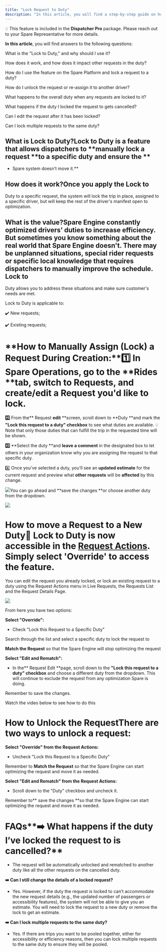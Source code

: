 ```yaml
---
title: "Lock Request to Duty"
description: "In this article, you will find a step-by-step guide on how to manually lock a request to a specific duty (driver)."
---
```


💡 This feature is included in the **Dispatcher Pro** package. Please reach out to your Spare Representative for more details.

**In this article**, you will find answers to the following questions:

What is the "Lock to Duty," and why should I use it?

How does it work, and how does it impact other requests in the duty?

How do I use the feature on the Spare Platform and lock a request to a duty?

How do I unlock the request or re-assign it to another driver?

What happens to the overall duty when any requests are locked to it?

What happens if the duty I locked the request to gets cancelled?

Can I edit the request after it has been locked?

Can I lock multiple requests to the same duty?

## What is Lock to Duty?Lock to Duty is a feature that allows dispatchers to **manually lock a request **to a specific duty and ensure the **

- Spare system doesn’t move it.**

## How does it work?Once you apply the Lock to 

Duty to a specific request, the system will lock the trip in place, assigned to a specific driver, but will keep the rest of the driver's manifest open to optimization.

## What is the value?Spare Engine constantly optimized drivers' duties to increase efficiency. But sometimes you know something about the real world that Spare Engine doesn't. There may be **unplanned situations, special rider requests or specific local knowledge** that requires dispatchers to manually improve the schedule. Lock to 

Duty allows you to address these situations and make sure customer's needs are met. 

Lock to Duty is applicable to:

✔️ New requests;

✔️ Existing requests;

# **How to Manually Assign (Lock) a Request During Creation:****1️⃣** In **Spare Operations**, go to the **Rides **tab, switch to **Requests,** and create/edit a **Request** you'd like to **lock**.

**2️⃣** From the** Request **edit** **screen, scroll down to **Duty **and mark the **"Lock this request to a duty" checkbox** to see what duties are available. 💡 Note that only those duties that can fulfill the trip in the requested time will be shown. 

**3️⃣** **Select the duty **and **leave a comment** in the designated box to let others in your organization know why you are assigning the request to that specific duty. 

4️⃣ Once you’ve selected a duty, you’ll see an **updated estimate** for the current request and preview what **other requests** will be **affected** by this change. 

![](https://downloads.intercomcdn.com/i/o/638157650/996900f90b642e17b4e84d2d/Screen+Shot+2022-12-19+at+2.19.02+PM.png?expires=1753820100&signature=2b8180941102eab86998d265549aae9666782797a9842fed3acf58d8be5d8adf&req=ciMvF8x5m4RfFb4f3HP0gHI29c0NOjB%2Bi3gS8%2FD863UtP8FGhLpIaMXfCoPQ%0AJi4%3D%0A)You can go ahead and **save the changes **or choose another duty from the dropdown.

![](https://downloads.intercomcdn.com/i/o/638158491/e3e3766986d36ba15c56fe52/Screen+Shot+2022-12-19+at+2.45.53+PM.png?expires=1753820100&signature=2089bf0b7206da4189939528e03e731a6061a469e93bf8ae209b288ca326fe8f&req=ciMvF8x2mYheFb4f3HP0gNI0WR1qCZ3gGkHvqWDlqNSIB4ExeF%2Fmsmbzc3Rf%0A5FQ%3D%0A)

# **How  to move a Request to a New Duty**🎉 Lock to Duty is now accessible in the [Request Actions](https://help.sparelabs.com/en/articles/8978870-request-actions-in-spare-launch). Simply select 'Override' to access the feature. 

You can edit the request you already locked, or lock an existing request to a duty using the Request Actions menu in Live Requests, the Requests List and the Request Details Page. 

![](https://downloads.intercomcdn.com/i/o/wyxobwoi/1566309574/901ac9e404fc162be830fdee623e/Screenshot+2025-06-11+at+10_53_59%E2%80%AFAM.png?expires=1753820100&signature=241b7cacefbb7374d2654ef00862d64b396cb44b7840879e36368f063f46f14b&req=dSUhEMp%2BlIRYXfMW1HO4zabIFLKmm4DkEz4F0inM%2Fx9927cSw5pzm8al57Vz%0AyoXI%0A)

From here you have two options:

**Select "Override":**

- Check "Lock this Request to a Specific Duty"

Search through the list and select a specific duty to lock the request to

**Match the Request** so that the Spare Engine will stop optimizing the request

**Select "Edit and Rematch":**

- In the** Request Edit **page, scroll down to the **"Lock this request to a duty" checkbox** and choose a different duty from the dropdown. This will continue to exclude the request from any optimization Spare is doing.

Remember to save the changes. 

Watch the video below to see how to do this 

# **How to Unlock the Request**There are two ways to unlock a request:

**Select "Override" from the Request Actions:**

- Uncheck "Lock this Request to a Specific Duty"

Remember to **Match the Request** so that the Spare Engine can start optimizing the request and move it as needed. 

**Select "Edit and Rematch" from the Request Actions:**

- Scroll down to the "Duty" checkbox and uncheck it. 

Remember to** save the changes **so that the Spare Engine can start optimizing the request and move it as needed.

# **FAQs****➡️ What happens if the duty I’ve locked the request to is cancelled?**

- The request will be automatically unlocked and rematched to another duty like all the other requests on the cancelled duty.

**➡️ Can I still change the details of a locked request?**

- Yes. However, if the duty the request is locked to can’t accommodate the new request details (e.g., the updated number of passengers or accessibility features), the system will not be able to give you an estimate. You will need to lock the request to a new duty or remove the lock to get an estimate.

**➡️ Can I lock multiple requests to the same duty?**

- Yes. If there are trips you want to be pooled together, either for accessibility or efficiency reasons, then you can lock multiple requests to the same duty to ensure they will be pooled.
